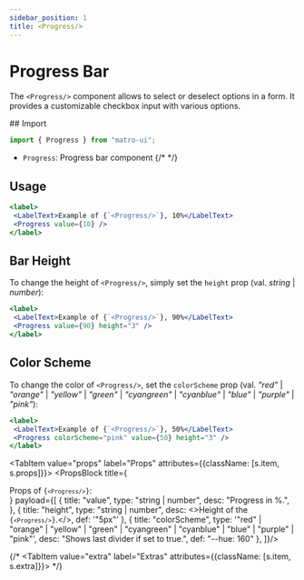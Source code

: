 ```yaml
---
sidebar_position: 1
title: <Progress/>
---
```



# Progress Bar

The `<Progress/>` component allows to select or deselect options in a form. It provides a customizable checkbox input with various options.

<Sources 
  git="https://github.com/matro-ui/matro-ui/tree/main/src/progress/Progress"
  npmjs="https://www.npmjs.com/package/matro-ui" 
  name="Progress"
/>


<div className={s.tabs}>
<Tabs className={s.parent}>
  <TabItem value="usage" label="Usage" attributes={{className: [s.item, s.usage]}}>
## Import 

```jsx
import { Progress } from "matro-ui";
```
- `Progress`: Progress bar component
{/*  */}

 ## Usage

 ```jsx live 
<label>
  <LabelText>Example of {`<Progress/>`}, 10%</LabelText>
  <Progress value={10} />
</label>
```

## Bar Height

To change the height of `<Progress/>`, simply set the `height` prop (val. <I>string</I> | <I>number</I>):

 ```jsx live 
<label>
  <LabelText>Example of {`<Progress/>`}, 90%</LabelText>
  <Progress value={90} height="3" />
</label>
```

## Color Scheme
 

To change the color of `<Progress/>`, set the `colorScheme` prop (val. <I>"red"</I> | <I>"orange"</I> | <I>"yellow"</I> | <I>"green"</I> | <I>"cyangreen"</I> | <I>"cyanblue"</I> | <I>"blue"</I> | <I>"purple"</I> | <I>"pink"</I>):

 ```jsx live 
<label>
  <LabelText>Example of {`<Progress/>`}, 50%</LabelText>
  <Progress colorScheme="pink" value={50} height="3" />
</label>
```

</TabItem>



  <TabItem value="props" label="Props" attributes={{className: [s.item, s.props]}}>
    <PropsBlock title={<div>Props of <code>{`<Progress/>`}</code>:</div>} payload={[
    {
      title: "value",
      type: "string | number",
      desc: "Progress in %.",
    },
    {
      title: "height",
      type: "string | number",
      desc: <>Height of the <code>{`<Progress/>`}</code>.</>,
      def: '"5px"'
    },
    {
      title: "colorScheme",
      type: '"red" | "orange" | "yellow" | "green" | "cyangreen" | "cyanblue" | "blue" | "purple" | "pink"',
      desc: "Shows last divider if set to true.",
      def: "--hue: 160"
    },
    ]}/>

  </TabItem>



  {/* <TabItem value="extra" label="Extras" attributes={{className: [s.item, s.extra]}}>
  </TabItem> */}



</Tabs>
</div>
